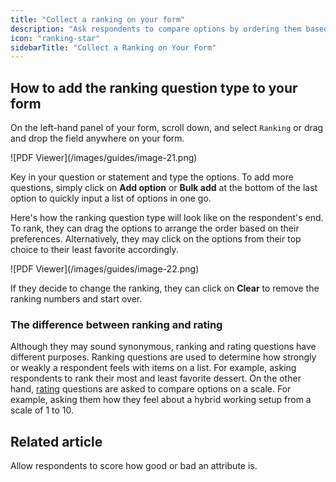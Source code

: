 ```yaml
---
title: "Collect a ranking on your form"
description: "Ask respondents to compare options by ordering them based on their preferences in a survey or form. Let your users rank a list of items from least to greatest."
icon: "ranking-star"
sidebarTitle: "Collect a Ranking on Your Form"
---
```


## How to add the ranking question type to your form

On the left-hand panel of your form, scroll down, and select `Ranking` or drag and drop the field anywhere on your form.

<Frame>
  ![PDF Viewer](/images/guides/image-21.png)
</Frame>

Key in your question or statement and type the options. To add more questions, simply click on **Add option** or **Bulk add** at the bottom of the last option to quickly input a list of options in one go.

Here's how the ranking question type will look like on the respondent's end. To rank, they can drag the options to arrange the order based on their preferences. Alternatively, they may click on the options from their top choice to their least favorite accordingly.

<Frame style={{ width: '432px' , height: '267px' }}>
  ![PDF Viewer](/images/guides/image-22.png)
</Frame>

If they decide to change the ranking, they can click on **Clear** to remove the ranking numbers and start over.

### The difference between ranking and rating

Although they may sound synonymous, ranking and rating questions have different purposes. Ranking questions are used to determine how strongly or weakly a respondent feels with items on a list. For example, asking respondents to rank their most and least favorite dessert. On the other hand, [rating](/rating) questions are asked to compare options on a scale. For example, asking them how they feel about a hybrid working setup from a scale of 1 to 10.

## Related article

<CardGroup cols={3}>
  <Card title="Add a rating scale on your form" icon="star-half-stroke" iconType="regular" color="#FFC738" href="/rating">
    Allow respondents to score how good or bad an attribute is.
  </Card>
</CardGroup>
